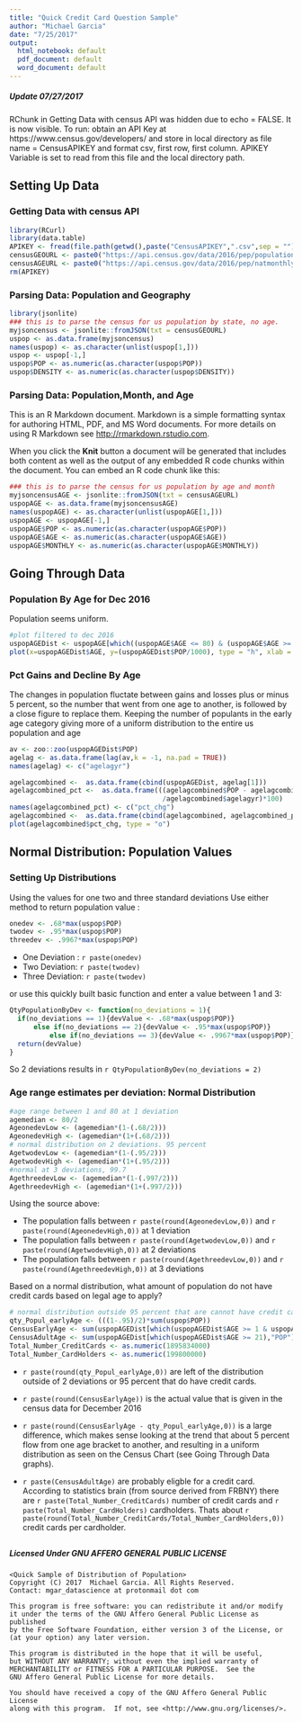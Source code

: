 ```yaml
---
title: "Quick Credit Card Question Sample"
author: "Michael Garcia"
date: "7/25/2017"
output:
  html_notebook: default
  pdf_document: default
  word_document: default
---
```


##### Update 07/27/2017
  RChunk in Getting Data with census API was hidden due to echo = FALSE. It is now visible. To run: obtain an API Key at https://www.census.gov/developers/ and store in local directory as file name = CensusAPIKEY and format csv, first row, first column. APIKEY Variable is set to read from this file and the local directory path.


## Setting Up Data {.tabset .tabset-fade .tabset-pills}

### Getting Data with census API

```r
library(RCurl)
library(data.table)
APIKEY <- fread(file.path(getwd(),paste("CensusAPIKEY",".csv",sep = "")), header = TRUE)
censusGEOURL <- paste0("https://api.census.gov/data/2016/pep/population?get=POP,DENSITY,GEONAME&for=state:*&key=",APIKEY)
censusAGEURL <- paste0("https://api.census.gov/data/2016/pep/natmonthly?get=POP,MONTHLY,AGE,GEONAME&for=us:*&key=",APIKEY)
rm(APIKEY)
```

### Parsing Data: Population and Geography


```r
library(jsonlite)
### this is to parse the census for us population by state, no age.
myjsoncensus <- jsonlite::fromJSON(txt = censusGEOURL)
uspop <- as.data.frame(myjsoncensus)
names(uspop) <- as.character(unlist(uspop[1,]))
uspop <- uspop[-1,]
uspop$POP <- as.numeric(as.character(uspop$POP))
uspop$DENSITY <- as.numeric(as.character(uspop$DENSITY))
```

### Parsing Data: Population,Month, and Age

This is an R Markdown document. Markdown is a simple formatting syntax for authoring HTML, PDF, and MS Word documents. For more details on using R Markdown see <http://rmarkdown.rstudio.com>.

When you click the **Knit** button a document will be generated that includes both content as well as the output of any embedded R code chunks within the document. You can embed an R code chunk like this:

```r
### this is to parse the census for us population by age and month 
myjsoncensusAGE <- jsonlite::fromJSON(txt = censusAGEURL)
uspopAGE <- as.data.frame(myjsoncensusAGE)
names(uspopAGE) <- as.character(unlist(uspopAGE[1,]))
uspopAGE <- uspopAGE[-1,]
uspopAGE$POP <- as.numeric(as.character(uspopAGE$POP))
uspopAGE$AGE <- as.numeric(as.character(uspopAGE$AGE))
uspopAGE$MONTHLY <- as.numeric(as.character(uspopAGE$MONTHLY))
```

## 

## Going Through Data {.tabset .tabset-fade .tabset-pills}

### Population By Age for Dec 2016


Population seems uniform.

```r
#plot filtered to dec 2016
uspopAGEDist <- uspopAGE[which((uspopAGE$AGE <= 80) & (uspopAGE$AGE >= 1) & (uspopAGE$MONTHLY == 94)),]
plot(x=uspopAGEDist$AGE, y=(uspopAGEDist$POP/1000), type = "h", xlab = "AGE", ylab = "Population ('000s)")
```


### Pct Gains and Decline By Age

The changes in population fluctate between gains and losses plus or minus 5 percent, so the number that went from one age to another, is followed by a close figure to replace them. Keeping the number of populants in the early age category giving more of a uniform distribution to the entire us population and age


``` r
av <- zoo::zoo(uspopAGEDist$POP)
agelag <- as.data.frame(lag(av,k = -1, na.pad = TRUE))
names(agelag) <- c("agelagyr")

agelagcombined <-  as.data.frame(cbind(uspopAGEDist, agelag[1]))
agelagcombined_pct <-  as.data.frame(((agelagcombined$POP - agelagcombined$agelagyr)
                                      /agelagcombined$agelagyr)*100)
names(agelagcombined_pct) <- c("pct_chg")
agelagcombined <-  as.data.frame(cbind(agelagcombined, agelagcombined_pct[1]))
plot(agelagcombined$pct_chg, type = "o")
```

##


## Normal Distribution: Population Values {.tabset .tabset-fade .tabset-pills}

### Setting Up Distributions
Using the values for one two and three standard deviations
Use either method to return population  value :

``` r
onedev <- .68*max(uspop$POP)
twodev <- .95*max(uspop$POP)
threedev <- .9967*max(uspop$POP)
```


* One Deviation : `r paste(onedev)`
* Two Deviation: `r paste(twodev)`
* Three Deviation: `r paste(twodev)`


or use this quickly built basic function and enter a value between 1 and 3:

``` r
QtyPopulationByDev <- function(no_deviations = 1){
  if(no_deviations == 1){devValue <- .68*max(uspop$POP)}
      else if(no_deviations == 2){devValue <- .95*max(uspop$POP)}
          else if(no_deviations == 3){devValue <- .9967*max(uspop$POP)}
  return(devValue)
}
```


So 2 deviations results in `r QtyPopulationByDev(no_deviations = 2)`

### Age range estimates per deviation: Normal Distribution

``` r
#age range between 1 and 80 at 1 deviation
agemedian <- 80/2
AgeonedevLow <- (agemedian*(1-(.68/2)))
AgeonedevHigh <- (agemedian*(1+(.68/2)))
# normal distribution on 2 deviations. 95 percent
AgetwodevLow <- (agemedian*(1-(.95/2)))
AgetwodevHigh <- (agemedian*(1+(.95/2)))
#normal at 3 deviations, 99.7
AgethreedevLow <- (agemedian*(1-(.997/2)))
AgethreedevHigh <- (agemedian*(1+(.997/2)))
```

Using the source above:

* The population falls between `r paste(round(AgeonedevLow,0))`   and  `r paste(round(AgeonedevHigh,0))`  at 1 deviation
* The population falls between `r paste(round(AgetwodevLow,0))`   and  `r paste(round(AgetwodevHigh,0))`  at 2 deviations
* The population falls between `r paste(round(AgethreedevLow,0))`   and  `r paste(round(AgethreedevHigh,0))`  at 3 deviations


Based on a normal distribution, what amount of population do not have credit cards based on legal age to apply?


``` r
# normal distribution outside 95 percent that are cannot have credit cards
qty_Popul_earlyAge <- (((1-.95)/2)*sum(uspop$POP))
CensusEarlyAge <- sum(uspopAGEDist[which(uspopAGEDist$AGE >= 1 & uspopAGEDist$AGE <= 21),"POP"])
CensusAdultAge <- sum(uspopAGEDist[which(uspopAGEDist$AGE >= 21),"POP"])
Total_Number_CreditCards <- as.numeric(1895834000)                
Total_Number_CardHolders <- as.numeric(199800000)  
```

* `r paste(round(qty_Popul_earlyAge,0))` are left of the distribution outside of 2 deviations or 95 percent that do have credit cards.
* `r paste(round(CensusEarlyAge))` is the actual value that is given in the census data for December 2016
* `r paste(round(CensusEarlyAge - qty_Popul_earlyAge,0)) ` is a large difference, which makes sense looking at the trend that about 5 percent flow from one age bracket to another, and resulting in a uniform distribution as seen on the Census Chart (see Going Through Data graphs).

* `r paste(CensusAdultAge)` are probably eligble for a credit card. According to statistics brain (from source derived from FRBNY) there are `r paste(Total_Number_CreditCards)` number of credit cards and `r paste(Total_Number_CardHolders)` cardholders. Thats about `r paste(round(Total_Number_CreditCards/Total_Number_CardHolders,0))` credit cards per cardholder.

##


##### Licensed Under GNU AFFERO GENERAL PUBLIC LICENSE

    <Quick Sample of Distribution of Population>
    Copyright (C) 2017  Michael Garcia. All Rights Reserved.
    Contact: mgar_datascience at protonmail dot com 

    This program is free software: you can redistribute it and/or modify
    it under the terms of the GNU Affero General Public License as published
    by the Free Software Foundation, either version 3 of the License, or
    (at your option) any later version.

    This program is distributed in the hope that it will be useful,
    but WITHOUT ANY WARRANTY; without even the implied warranty of
    MERCHANTABILITY or FITNESS FOR A PARTICULAR PURPOSE.  See the
    GNU Affero General Public License for more details.

    You should have received a copy of the GNU Affero General Public License
    along with this program.  If not, see <http://www.gnu.org/licenses/>.
